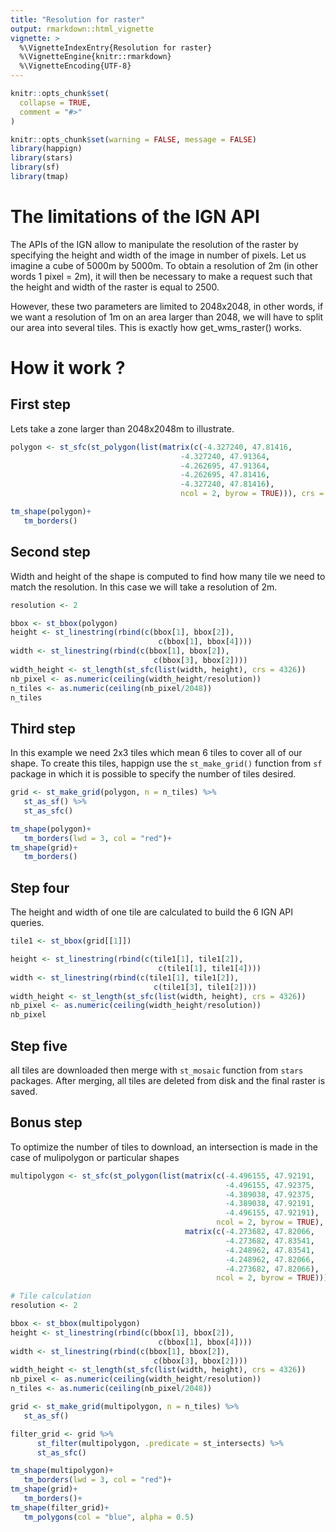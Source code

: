 ```yaml
---
title: "Resolution for raster"
output: rmarkdown::html_vignette
vignette: >
  %\VignetteIndexEntry{Resolution for raster}
  %\VignetteEngine{knitr::rmarkdown}
  %\VignetteEncoding{UTF-8}
---
```


```r
knitr::opts_chunk$set(
  collapse = TRUE,
  comment = "#>"
)
```

```r
knitr::opts_chunk$set(warning = FALSE, message = FALSE)
library(happign)
library(stars)
library(sf)
library(tmap)
```

# The limitations of the IGN API

The APIs of the IGN allow to manipulate the resolution of the raster by specifying the height and width of the image in number of pixels. Let us imagine a cube of 5000m by 5000m. To obtain a resolution of 2m (in other words 1 pixel = 2m), it will then be necessary to make a request such that the height and width of the raster is equal to 2500.

However, these two parameters are limited to 2048x2048, in other words, if we want a resolution of 1m on an area larger than 2048, we will have to split our area into several tiles. This is exactly how get_wms_raster() works.


# How it work ?
## First step 

   Lets take a zone larger than 2048x2048m to illustrate.

```r
polygon <- st_sfc(st_polygon(list(matrix(c(-4.327240, 47.81416,
                                      -4.327240, 47.91364,
                                      -4.262695, 47.91364,
                                      -4.262695, 47.81416,
                                      -4.327240, 47.81416),
                                      ncol = 2, byrow = TRUE))), crs = st_crs(4326))

tm_shape(polygon)+
   tm_borders()
```

## Second step

   Width and height of the shape is computed to find how many tile we need to match the resolution. In this case we will take a resolution of 2m.

```r
resolution <- 2

bbox <- st_bbox(polygon)
height <- st_linestring(rbind(c(bbox[1], bbox[2]),
                                 c(bbox[1], bbox[4])))
width <- st_linestring(rbind(c(bbox[1], bbox[2]),
                                c(bbox[3], bbox[2])))
width_height <- st_length(st_sfc(list(width, height), crs = 4326))
nb_pixel <- as.numeric(ceiling(width_height/resolution))
n_tiles <- as.numeric(ceiling(nb_pixel/2048))
n_tiles

```

## Third step

   In this example we need 2x3 tiles which mean 6 tiles to cover all of our shape. To create this tiles, happign use the `st_make_grid()` function from `sf` package in which it is possible to specify the number of tiles desired.

```r

grid <- st_make_grid(polygon, n = n_tiles) %>%
   st_as_sf() %>% 
   st_as_sfc()

tm_shape(polygon)+
   tm_borders(lwd = 3, col = "red")+
tm_shape(grid)+
   tm_borders()
```

## Step four

   The height and width of one tile are calculated to build the 6 IGN API queries. 

```r
tile1 <- st_bbox(grid[[1]])

height <- st_linestring(rbind(c(tile1[1], tile1[2]),
                                 c(tile1[1], tile1[4])))
width <- st_linestring(rbind(c(tile1[1], tile1[2]),
                                c(tile1[3], tile1[2])))
width_height <- st_length(st_sfc(list(width, height), crs = 4326))
nb_pixel <- as.numeric(ceiling(width_height/resolution))
nb_pixel
```

## Step five

   all tiles are downloaded then merge with `st_mosaic` function from `stars` packages. After merging, all tiles are deleted from disk and the final raster is saved.

## Bonus step

   To optimize the number of tiles to download, an intersection is made in the case of mulipolygon or particular shapes

```r
multipolygon <- st_sfc(st_polygon(list(matrix(c(-4.496155, 47.92191,
                                                -4.496155, 47.92375,
                                                -4.389038, 47.92375,
                                                -4.389038, 47.92191,
                                                -4.496155, 47.92191),
                                              ncol = 2, byrow = TRUE),
                                       matrix(c(-4.273682, 47.82066,
                                                -4.273682, 47.83541,
                                                -4.248962, 47.83541,
                                                -4.248962, 47.82066,
                                                -4.273682, 47.82066),
                                              ncol = 2, byrow = TRUE))), crs = st_crs(4326))

# Tile calculation
resolution <- 2

bbox <- st_bbox(multipolygon)
height <- st_linestring(rbind(c(bbox[1], bbox[2]),
                                 c(bbox[1], bbox[4])))
width <- st_linestring(rbind(c(bbox[1], bbox[2]),
                                c(bbox[3], bbox[2])))
width_height <- st_length(st_sfc(list(width, height), crs = 4326))
nb_pixel <- as.numeric(ceiling(width_height/resolution))
n_tiles <- as.numeric(ceiling(nb_pixel/2048))

grid <- st_make_grid(multipolygon, n = n_tiles) %>%
   st_as_sf()

filter_grid <- grid %>%
      st_filter(multipolygon, .predicate = st_intersects) %>%
      st_as_sfc()

tm_shape(multipolygon)+
   tm_borders(lwd = 3, col = "red")+
tm_shape(grid)+
   tm_borders()+
tm_shape(filter_grid)+
   tm_polygons(col = "blue", alpha = 0.5)

```

